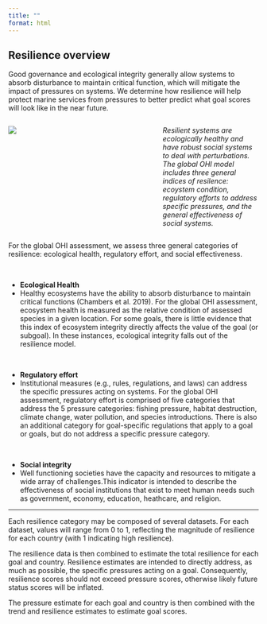 ```yaml
---
title: ""
format: html
---
```


## Resilience overview
Good governance and ecological integrity generally allow systems to absorb disturbance to maintain critical function, which will mitigate the impact of pressures on systems. We determine how resilience will help protect marine services from pressures to better predict what goal scores will look like in the near future.  


:::: {.columns} 

::: {.column width="60%"}
![](https://user-images.githubusercontent.com/5685517/144619094-965f3546-d36a-40d5-8f89-07cadffed41e.png)

:::

::: {.column width="40%"}
*Resilient systems are ecologically healthy and have robust social systems to deal with perturbations. The global OHI model includes three general indices of resilence: ecoystem condition, regulatory efforts to address specific pressures, and the general effectiveness of social systems.*


:::

::::

For the global OHI assessment, we assess three general categories of resilience: ecological health, regulatory effort, and social effectiveness. 

<br>

* **Ecological Health**
* Healthy ecosystems have the ability to absorb disturbance to maintain critical functions (Chambers et al. 2019). For the global OHI assessment, ecosystem health is measured as the relative condition of assessed species in a given location. For some goals, there is little evidence that this index of ecosystem integrity directly affects the value of the goal (or subgoal). In these instances, ecological integrity falls out of the resilience model.

<br>

* **Regulatory effort**
* Institutional measures (e.g., rules, regulations, and laws) can address the specific pressures acting on systems. For the global OHI assessment, regulatory effort is comprised of five categories that address the 5 pressure categories: fishing pressure, habitat destruction, climate change, water pollution, and species introductions. There is also an additional category for goal-specific regulations that apply to a goal or goals, but do not address a specific pressure category.  

<br>

* **Social integrity**
* Well functioning societies have the capacity and resources to mitigate a wide array of challenges.This indicator is intended to describe the effectiveness of social institutions that exist to meet human needs such as government, economy, education, heathcare, and religion.

----

Each resilience category may be composed of several datasets. For each dataset, values will range from 0 to 1, reflecting the magnitude of resilience for each country (with 1 indicating high resilience).  

The resilience data is then combined to estimate the total resilience for each goal and country. Resilience estimates are intended to directly address, as much as possible, the specific pressures acting on a goal. Consequently, resilience scores should not exceed pressure scores, otherwise likely future status scores will be inflated.

The pressure estimate for each goal and country is then combined with the trend and resilience estimates to estimate goal scores.
